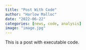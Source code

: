 ```yaml
---
title: "Post With Code"
author: "Harlow Malloc"
date: "2022-06-22"
categories: [news, code, analysis]
image: "image.jpg"
---
```


This is a post with executable code.
